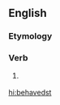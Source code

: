 ==English==

===Etymology===
{{suffix|behaved|st|lang=en}}

===Verb===
{{head|en|verb form|cat2=verb simple past forms|cat3=second-person singular forms}}

# {{label|en|archaic}} {{second-person singular past of|behave|lang=en}}

[[hi:behavedst]]